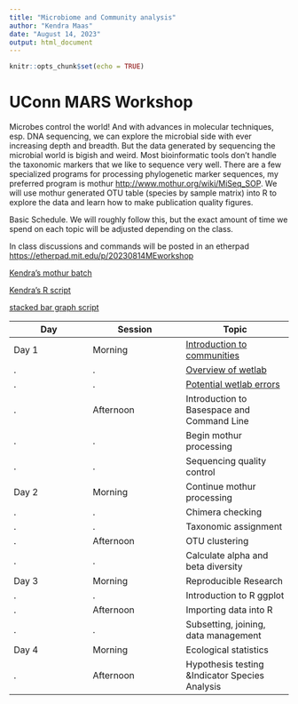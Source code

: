 ```yaml
---
title: "Microbiome and Community analysis"
author: "Kendra Maas"
date: "August 14, 2023"
output: html_document
---
```


```r
knitr::opts_chunk$set(echo = TRUE)
```
# UConn MARS Workshop 

Microbes control the world! And with advances in molecular techniques, esp. DNA sequencing, we can explore the microbial side with ever increasing depth and breadth. But the data generated by sequencing the microbial world is bigish and weird. Most bioinformatic tools don't handle the taxonomic markers that we like to sequence very well. There are a few specialized programs for processing phylogenetic marker sequences, my preferred program is mothur <http://www.mothur.org/wiki/MiSeq_SOP>. We will use mothur generated OTU table (species by sample matrix) into R to explore the data and learn how to make publication quality figures. 

Basic Schedule. We will roughly follow this, but the exact amount of time we spend on each topic will be adjusted depending on the class.

In class discussions and commands will be posted in an etherpad <https://etherpad.mit.edu/p/20230814MEworkshop>


[Kendra's mothur batch](https://github.com/krmaas/bioinformatics/blob/master/mothur.batch)

[Kendra's R script](https://github.com/krmaas/20191217MARSme/blob/master/initialDataAnalysis.R)

[stacked bar graph script](https://github.com/krmaas/20191217MARSme/blob/master/stackBar.R)



Day|Session|Topic
------|-------|--------
Day 1|Morning|[Introduction to communities](https://krmaas.github.io/20230814MEworkshop/intro.communities.html)
.|.|[Overview of wetlab](https://krmaas.github.io/20230814MEworkshop/introWetLab.html) 
.|.|[Potential wetlab errors](https://krmaas.github.io/20230814MEworkshop/wetLabErrors.html)
.|Afternoon| Introduction to Basespace and Command Line 
.|.|Begin mothur processing
.|.|Sequencing quality control
Day 2|Morning|Continue mothur processing
.|.|Chimera checking
.|.|Taxonomic assignment
.|Afternoon|OTU clustering
.|.|Calculate alpha and beta diversity
Day 3|Morning|Reproducible Research
.|.|Introduction to R ggplot
.|Afternoon|Importing data into R
.|.|Subsetting, joining, data management
Day 4|Morning|Ecological statistics
.|Afternoon|Hypothesis testing &Indicator Species Analysis
